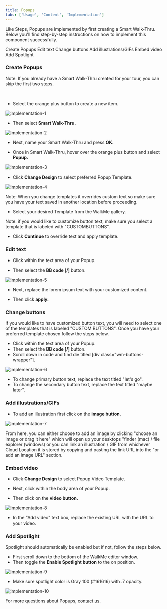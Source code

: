 ```yaml
---
title: Popups
tabs: ['Usage', 'Content', 'Implementation']
---
```


<PageDescription>

Like Steps, Popups are implemented by first creating a Smart Walk-Thru. Below you'll find step-by-step instructions on how to implement this component successfully. 

</PageDescription>

<AnchorLinks>
  <AnchorLink>Create Popups</AnchorLink>
  <AnchorLink>Edit text</AnchorLink>
  <AnchorLink>Change buttons</AnchorLink>
  <AnchorLink>Add illustrations/GIFs</AnchorLink>
  <AnchorLink>Embed video</AnchorLink>
  <AnchorLink>Add Spotlight</AnchorLink>
</AnchorLinks>

### Create Popups

Note: If you already have a Smart Walk-Thru created for your tour, you can skip the first two steps. 

<br />

- Select the orange plus button to create a new item.

<Row>
  <Column colLg={8}>

![implementation-1](/images/Popups_implementation-1.png)

  </Column>
</Row>

- Then select **Smart Walk-Thru.**

<Row>
  <Column colLg={8}>

![implementation-2](/images/Popups_implementation-2.png)

  </Column>
</Row>

- Next, name your Smart Walk-Thru and press **OK.**

- Once in Smart Walk-Thru, hover over the orange plus button and select **Popup.**

<Row>
  <Column colLg={8}>

![implementation-3](/images/Popups_implementation-3.png)

  </Column>
</Row>

- Click **Change Design** to select preferred Popup Template.

<Row>
  <Column colLg={8}>

![implementation-4](/images/Popups_implementation-4.png)

  </Column>
</Row>

Note: When you change templates it overrides custom text so make sure you have your text saved in another location before proceeding.

- Select your desired Template from the WalkMe gallery.

Note: if you would like to customize button text, make sure you select a template that is labeled with "CUSTOMBUTTONS".

- Click **Continue** to override text and apply template.

### Edit text

- Click within the text area of your Popup.

- Then select the **BB code [/]** button.

<Row>
  <Column colLg={8}>

![implementation-5](/images/Popups_implementation-5.png)

  </Column>
</Row>

- Next, replace the lorem ipsum text with your customized content.

- Then click **apply.**

### Change buttons

If you would like to have customized button text, you will need to select one of the templates that is labeled "CUSTOM BUTTONS". Once you have your preferred template chosen follow the steps below.

- Click within the text area of your Popup.
- Then select the **BB code [/]** button.
- Scroll down in code and find div titled [div class="wm-buttons-wrapper"].

<Row>
  <Column colLg={8}>

![implementation-6](/images/Popups_implementation-6.png)

  </Column>
</Row>

- To change primary button text, replace the text titled "let's go".
- To change the secondary button text, replace the text titled "maybe later".

### Add illustrations/GIFs

- To add an illustration first click on the **image button.**

<Row>
  <Column colLg={8}>

![implementation-7](/images/Popups_implementation-7.png)

  </Column>
</Row>

From here, you can either choose to add an image by clicking "choose an image or drag it here" which will open up your desktops "finder (mac) / file explorer (windows) or you can link an illustration / GIF  from whichever Cloud Location it is stored by copying and pasting the link URL into the "or add an image URL" section.


### Embed video

- Click **Change Design** to select Popup Video Template.

- Next, click within the body area of your Popup.

- Then click on the **video button.**

<Row>
  <Column colLg={8}>

![implementation-8](/images/Popups_implementation-10.png)

  </Column>
</Row>

- In the "Add video" text box, replace the existing URL with the URL to your video.

### Add Spotlight

Spotlight should automatically be enabled but if not, follow the steps below.

- First scroll down to the bottom of the WalkMe editor window.
- Then toggle the **Enable Spotlight button** to the on position.

<Row>
  <Column colLg={8}>

![implementation-9](/images/Popups_implementation-8.png)

  </Column>
</Row>



- Make sure spotlight color is Gray 100 (#161616) with .7 opacity.

<Row>
  <Column colLg={8}>

![implementation-10](/images/Popups_implementation-9.png)

  </Column>
</Row>


For more questions about Popups, [contact us](/walkme-guide/overview/contacts).
